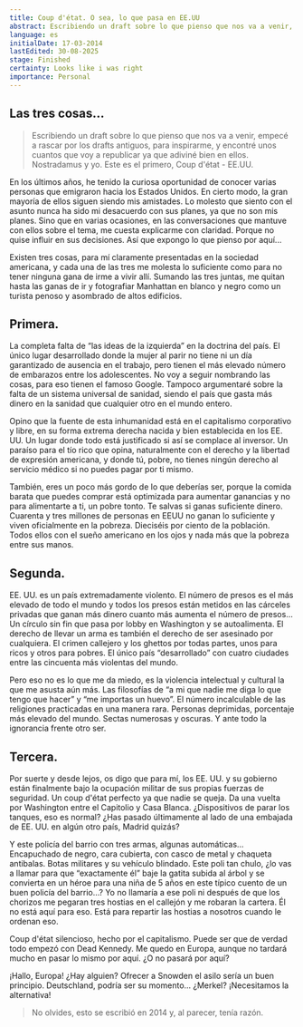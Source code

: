 ```yaml
---
title: Coup d'état. O sea, lo que pasa en EE.UU
abstract: Escribiendo un draft sobre lo que pienso que nos va a venir, empecé a rascar por los drafts antiguos, para inspirarme, y encontré unos cuantos que voy a republicar ya que adiviné bien en ellos. Nostradamus y yo. Este es el primero, Coup d'état - EE.UU.
language: es
initialDate: 17-03-2014
lastEdited: 30-08-2025
stage: Finished
certainty: Looks like i was right
importance: Personal
---
```


## Las tres cosas...

> Escribiendo un draft sobre lo que pienso que nos va a venir, empecé a rascar por los drafts antiguos, para inspirarme, y encontré unos cuantos que voy a republicar ya que adiviné bien en ellos. Nostradamus y yo. Este es el primero, Coup d'état - EE.UU.

En los últimos años, he tenido la curiosa oportunidad de conocer varias personas que emigraron hacia los Estados Unidos. En cierto modo, la gran mayoría de ellos siguen siendo mis amistades. Lo molesto que siento con el asunto nunca ha sido mi desacuerdo con sus planes, ya que no son mis planes. Sino que en varias ocasiones, en las conversaciones que mantuve con ellos sobre el tema, me cuesta explicarme con claridad. Porque no quise influir en sus decisiones. Así que expongo lo que pienso por aquí...

Existen tres cosas, para mí claramente presentadas en la sociedad americana, y cada una de las tres me molesta lo suficiente como para no tener ninguna gana de irme a vivir allí. Sumando las tres juntas, me quitan hasta las ganas de ir y fotografiar Manhattan en blanco y negro como un turista penoso y asombrado de altos edificios.

## Primera.

La completa falta de “las ideas de la izquierda” en la doctrina del país. El único lugar desarrollado donde la mujer al parir no tiene ni un día garantizado de ausencia en el trabajo, pero tienen el más elevado número de embarazos entre los adolescentes. No voy a seguir nombrando las cosas, para eso tienen el famoso Google. Tampoco argumentaré sobre la falta de un sistema universal de sanidad, siendo el país que gasta más dinero en la sanidad que cualquier otro en el mundo entero.

Opino que la fuente de esta inhumanidad está en el capitalismo corporativo y libre, en su forma extrema derecha nacida y bien establecida en los EE. UU. Un lugar donde todo está justificado si así se complace al inversor. Un paraíso para el tío rico que opina, naturalmente con el derecho y la libertad de expresión americana, y donde tú, pobre, no tienes ningún derecho al servicio médico si no puedes pagar por ti mismo.

También, eres un poco más gordo de lo que deberías ser, porque la comida barata que puedes comprar está optimizada para aumentar ganancias y no para alimentarte a ti, un pobre tonto. Te salvas si ganas suficiente dinero. Cuarenta y tres millones de personas en EEUU no ganan lo suficiente y viven oficialmente en la pobreza. Dieciséis por ciento de la población. Todos ellos con el sueño americano en los ojos y nada más que la pobreza entre sus manos.

## Segunda.

EE. UU. es un país extremadamente violento. El número de presos es el más elevado de todo el mundo y todos los presos están metidos en las cárceles privadas que ganan más dinero cuanto más aumenta el número de presos... Un círculo sin fin que pasa por lobby en Washington y se autoalimenta. El derecho de llevar un arma es también el derecho de ser asesinado por cualquiera. El crimen callejero y los ghettos por todas partes, unos para ricos y otros para pobres. El único país “desarrollado” con cuatro ciudades entre las cincuenta más violentas del mundo.

Pero eso no es lo que me da miedo, es la violencia intelectual y cultural la que me asusta aún más. Las filosofías de “a mi que nadie me diga lo que tengo que hacer” y “me importas un huevo”. El número incalculable de las religiones practicadas en una manera rara. Personas deprimidas, porcentaje más elevado del mundo. Sectas numerosas y oscuras. Y ante todo la ignorancia frente otro ser.

## Tercera.

Por suerte y desde lejos, os digo que para mí, los EE. UU. y su gobierno están finalmente bajo la ocupación militar de sus propias fuerzas de seguridad. Un coup d'état perfecto ya que nadie se queja. Da una vuelta por Washington entre el Capitolio y Casa Blanca. ¿Dispositivos de parar los tanques, eso es normal? ¿Has pasado últimamente al lado de una embajada de EE. UU. en algún otro país, Madrid quizás?

Y este policía del barrio con tres armas, algunas automáticas... Encapuchado de negro, cara cubierta, con casco de metal y chaqueta antibalas. Botas militares y su vehículo blindado. Este poli tan chulo, ¿lo vas a llamar para que “exactamente él” baje la gatita subida al árbol y se convierta en un héroe para una niña de 5 años en este típico cuento de un buen policía del barrio...? Yo no llamaría a ese poli ni después de que los chorizos me pegaran tres hostias en el callejón y me robaran la cartera. Él no está aquí para eso. Está para repartir las hostias a nosotros cuando le ordenan eso.

Coup d'état silencioso, hecho por el capitalismo. Puede ser que de verdad todo empezó con Dead Kennedy. Me quedo en Europa, aunque no tardará mucho en pasar lo mismo por aquí. ¿O no pasará por aquí?

¡Hallo, Europa! ¿Hay alguien? Ofrecer a Snowden el asilo sería un buen principio. Deutschland, podría ser su momento... ¿Merkel? ¡Necesitamos la alternativa!

> No olvides, esto se escribió en 2014 y, al parecer, tenía razón.
